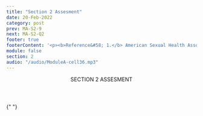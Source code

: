 ```yaml
---
title: "Section 2 Assesment"
date: 20-Feb-2022
category: post
prev: MA-S2-9
next: MA-S2-Q2
footer: true
footerContent: '<p><b>Reference&#58; 1.</b> American Sexual Health Association. STI Testing. 2022. Accessed May 19, 2022. <a href="https://www.ashasexualhealth.org/get-tested/">https://www.ashasexualhealth.org/get-tested/</a></p>'
module: false
section: 2
audio: "/audio/ModuleA-cell36.mp3"
---
```


<Header>
  SECTION 2<span className="text-red"> ASSESMENT</span>
</Header>

{" "}

<Quiz
  title="What kind of specimen can be used to diagnose HIV?"
  options="Spinal fluid
  Blood
  Hair sample
  None of the above"
  answer="1"
  response="HIV can be diagnosed with either saliva or a blood specimen<sup>1</sup>."
/>

